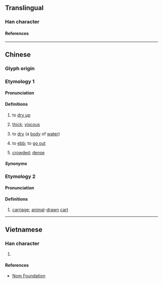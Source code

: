 {{character info/new}}
==Translingual==

===Han character===
{{Han char|rn=85|rad=水|as=06|sn=9|four=34127|canj=EJKS|ids=⿰氵考}}

====References====
{{Han ref|kx=0620.120|dkj=17380|dj=1016.020|hdz=31602.020|uh=6D18}}

----

==Chinese==
{{zh-forms}}

===Glyph origin===
{{Han etym}}

===Etymology 1===

====Pronunciation====
{{zh-pron
|m=kǎo
|c=haau2
|mn=khó
|mc=y
|oc=y
|ma=
|cat=v
}}

====Definitions====
{{zh-hanzi}}

# {{zh-hd}} {{lb|zh|of water}} to [[dry up]]
# {{lb|zh|Min Nan}} [[thick]]; [[viscous]]
#: {{zh-ant|*漖}}
# {{lb|zh|Min Nan}} to [[dry]] (a [[body]] of [[water]])
# {{lb|zh|Min Nan}} {{lb|zh|of a tide}} to [[ebb]]; to [[go out]]
# {{lb|zh|Min Nan}} [[crowded]]; [[dense]]
#: {{zh-x|洘秫{chu̍t}秫{chu̍t}|very crowded or congested (with people)|MN}}

=====Synonyms=====
{{zh-dial|稠}}

===Etymology 2===
====Pronunciation====
{{zh-pron
|m=kào
|cat=n
}}

====Definitions====
{{zh-hanzi}}

# [[carriage]]; [[animal]]-[[drawn]] [[cart]]

----

==Vietnamese==

===Han character===
{{vi-readings|rs=水06|reading=thợ}}

# {{rfdef|vi|sort=水06}}

====References====
*[http://nomfoundation.org/common/nom_details.php?codepoint= Nom Foundation]